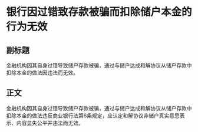 # 银行因过错致存款被骗而扣除储户本金的行为无效
## 副标题
金融机构因其自身过错导致储户存款被骗，通过与储户达成和解协议从储户存款中扣除本金的做法因违法而无效。
## 正文
金融机构因其自身过错导致储户存款被骗，通过与储户达成和解协议从储户存款中扣除本金的做法违反商业银行法第6条规定，应认定和解协议非储户真实意思表示、内容显失公平并违法而无效。